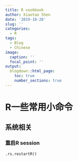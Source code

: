 ---
title: R cookbook
author: Xiaotao Shen
date: '2019-10-28'
slug: ''
categories:
  - R
tags:
  - Blog
  - Chinese
image:
  caption: ''
  focal_point: ''
output:
  blogdown::html_page:
    toc: true
    number_sections: true
---

# R一些常用小命令

## 系统相关

### 重启R session

```
.rs.restartR()
```